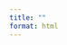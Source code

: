 ```yaml
---
title: ""
format: html
---
```



<!-- Calendly inline widget begin -->
<div class="calendly-inline-widget" data-url="https://calendly.com/wavedata/60min-consultation?hide_gdpr_banner=1&primary_color=2a6496" style="min-width:320px;height:1600px;"></div>
<script type="text/javascript" src="https://assets.calendly.com/assets/external/widget.js" async></script>
<!-- Calendly inline widget end -->